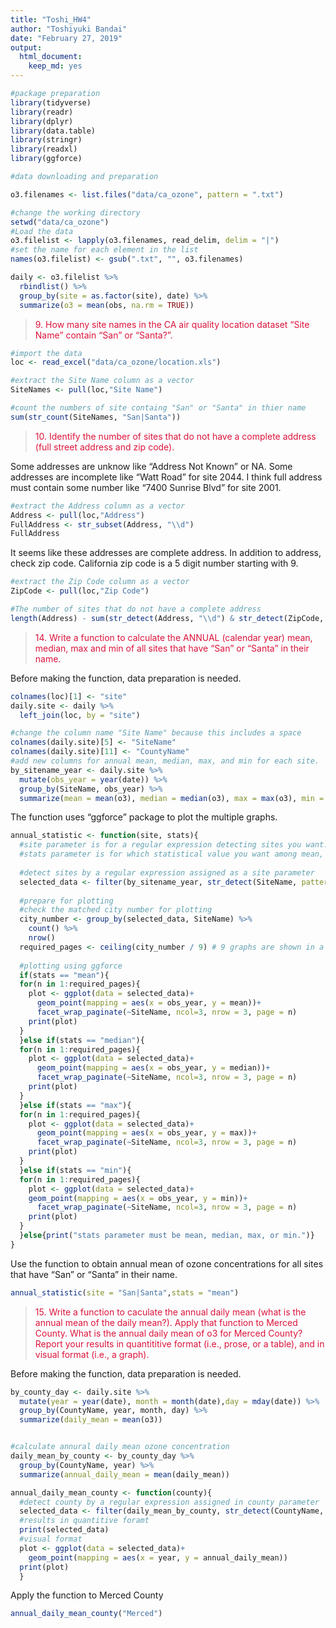 ```yaml
---
title: "Toshi_HW4"
author: "Toshiyuki Bandai"
date: "February 27, 2019"
output: 
  html_document: 
    keep_md: yes
---
```

```r
#package preparation
library(tidyverse)
library(readr)
library(dplyr)
library(data.table)
library(stringr)
library(readxl)
library(ggforce)
```


```r
#data downloading and preparation

o3.filenames <- list.files("data/ca_ozone", pattern = ".txt")

#change the working directory
setwd("data/ca_ozone")
#Load the data
o3.filelist <- lapply(o3.filenames, read_delim, delim = "|")
#set the name for each element in the list
names(o3.filelist) <- gsub(".txt", "", o3.filenames)

```

```r
daily <- o3.filelist %>%
  rbindlist() %>%
  group_by(site = as.factor(site), date) %>%
  summarize(o3 = mean(obs, na.rm = TRUE))
```

><span style="color:CRIMSON;">9. How many site names in the CA air quality location dataset "Site Name" contain "San" or "Santa?".  </span>

```r

#import the data
loc <- read_excel("data/ca_ozone/location.xls")

#extract the Site Name column as a vector
SiteNames <- pull(loc,"Site Name")

#count the numbers of site containg "San" or "Santa" in thier name
sum(str_count(SiteNames, "San|Santa"))

```

><span style="color:CRIMSON;">10. Identify the number of sites that do not have a complete address (full street address and zip code).  </span>

Some addresses are unknow like "Address Not Known" or NA. Some addresses are incomplete like "Watt Road" for site 2044. I think full address must contain some number like "7400 Sunrise Blvd" for site 2001.

```r
#extract the Address column as a vector
Address <- pull(loc,"Address")
FullAddress <- str_subset(Address, "\\d")
FullAddress
```

It seems like these addresses are complete address. In addition to address, check zip code. California zip code is a 5 digit number starting with 9. 

```r
#extract the Zip Code column as a vector
ZipCode <- pull(loc,"Zip Code")

#The number of sites that do not have a complete address
length(Address) - sum(str_detect(Address, "\\d") & str_detect(ZipCode, "^\\d{5}"), na.rm = TRUE)
```

><span style="color:CRIMSON;">14. Write a function to calculate the ANNUAL (calendar year) mean, median, max and min of all sites that have "San" or "Santa" in their name.  </span>

Before making the function, data preparation is needed.

```r

colnames(loc)[1] <- "site"
daily.site <- daily %>%
  left_join(loc, by = "site")

#change the column name "Site Name" because this includes a space  
colnames(daily.site)[5] <- "SiteName"
colnames(daily.site)[11] <- "CountyName"
#add new columns for annual mean, median, max, and min for each site.
by_sitename_year <- daily.site %>% 
  mutate(obs_year = year(date)) %>%
  group_by(SiteName, obs_year) %>% 
  summarize(mean = mean(o3), median = median(o3), max = max(o3), min = min(o3))

```

The function uses "ggforce" package to plot the multiple graphs.

```r
annual_statistic <- function(site, stats){
  #site parameter is for a regular expression detecting sites you want. Here "San|Santa".
  #stats parameter is for which statistical value you want among mean, median, max, and min.
  
  #detect sites by a regular expression assigned as a site parameter
  selected_data <- filter(by_sitename_year, str_detect(SiteName, pattern = site))
  
  #prepare for plotting
  #check the matched city number for plotting
  city_number <- group_by(selected_data, SiteName) %>% 
    count() %>% 
    nrow()
  required_pages <- ceiling(city_number / 9) # 9 graphs are shown in a page
  
  #plotting using ggforce 
  if(stats == "mean"){
  for(n in 1:required_pages){
    plot <- ggplot(data = selected_data)+
      geom_point(mapping = aes(x = obs_year, y = mean))+
      facet_wrap_paginate(~SiteName, ncol=3, nrow = 3, page = n)
    print(plot)
  }
  }else if(stats == "median"){
  for(n in 1:required_pages){
    plot <- ggplot(data = selected_data)+
      geom_point(mapping = aes(x = obs_year, y = median))+
      facet_wrap_paginate(~SiteName, ncol=3, nrow = 3, page = n)
    print(plot)
  }  
  }else if(stats == "max"){
  for(n in 1:required_pages){
    plot <- ggplot(data = selected_data)+
      geom_point(mapping = aes(x = obs_year, y = max))+
      facet_wrap_paginate(~SiteName, ncol=3, nrow = 3, page = n)
    print(plot)
  }  
  }else if(stats == "min"){
  for(n in 1:required_pages){
    plot <- ggplot(data = selected_data)+
    geom_point(mapping = aes(x = obs_year, y = min))+
      facet_wrap_paginate(~SiteName, ncol=3, nrow = 3, page = n)
    print(plot)
  }  
  }else{print("stats parameter must be mean, median, max, or min.")}
}

```

Use the function to obtain annual mean of ozone concentrations for all sites that have “San” or “Santa” in their name.

```r
annual_statistic(site = "San|Santa",stats = "mean")
```


><span style="color:CRIMSON;">15. Write a function to caculate the annual daily mean (what is the annual mean of the daily mean?). Apply that function to Merced County. What is the annual daily mean of o3 for Merced County? Report your results in quantititive format (i.e., prose, or a table), and in visual format (i.e., a graph). </span>

Before making the function, data preparation is needed.

```r
by_county_day <- daily.site %>% 
  mutate(year = year(date), month = month(date),day = mday(date)) %>%
  group_by(CountyName, year, month, day) %>% 
  summarize(daily_mean = mean(o3))


#calculate annural daily mean ozone concentration
daily_mean_by_county <- by_county_day %>% 
  group_by(CountyName, year) %>% 
  summarize(annual_daily_mean = mean(daily_mean))
```


```r
annual_daily_mean_county <- function(county){
  #detect county by a regular expression assigned in county parameter
  selected_data <- filter(daily_mean_by_county, str_detect(CountyName, pattern = county))
  #results in quantitive foramt
  print(selected_data)
  #visual format
  plot <- ggplot(data = selected_data)+
    geom_point(mapping = aes(x = year, y = annual_daily_mean))
  print(plot)
  }
```

Apply the function to Merced County

```r
annual_daily_mean_county("Merced")
```

